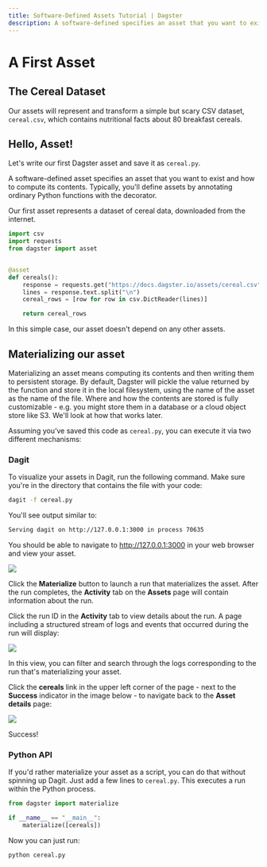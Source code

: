 ```yaml
---
title: Software-Defined Assets Tutorial | Dagster
description: A software-defined specifies an asset that you want to exist and how to compute its contents.
---
```


# A First Asset

## The Cereal Dataset

Our assets will represent and transform a simple but scary CSV dataset, `cereal.csv`, which contains nutritional facts about 80 breakfast cereals.

## Hello, Asset!

Let's write our first Dagster asset and save it as `cereal.py`.

A software-defined asset specifies an asset that you want to exist and how to compute its contents. Typically, you'll define assets by annotating ordinary Python functions with the <PyObject module="dagster" object="asset" decorator /> decorator.

Our first asset represents a dataset of cereal data, downloaded from the internet.

```python file=/guides/dagster/asset_tutorial/cereal.py startafter=start_asset_marker endbefore=end_asset_marker
import csv
import requests
from dagster import asset


@asset
def cereals():
    response = requests.get("https://docs.dagster.io/assets/cereal.csv")
    lines = response.text.split("\n")
    cereal_rows = [row for row in csv.DictReader(lines)]

    return cereal_rows
```

In this simple case, our asset doesn't depend on any other assets.

## Materializing our asset

Materializing an asset means computing its contents and then writing them to persistent storage. By default, Dagster will pickle the value returned by the function and store it in the local filesystem, using the name of the asset as the name of the file. Where and how the contents are stored is fully customizable - e.g. you might store them in a database or a cloud object store like S3. We'll look at how that works later.

Assuming you’ve saved this code as `cereal.py`, you can execute it via two different mechanisms:

### Dagit

To visualize your assets in Dagit, run the following command. Make sure you're in the directory that contains the file with your code:

```bash
dagit -f cereal.py
```

You'll see output similar to:

```bash
Serving dagit on http://127.0.0.1:3000 in process 70635
```

You should be able to navigate to <http://127.0.0.1:3000> in your web browser and view your asset.

<Image
src="/images/dagster/guides/asset-tutorial/defining-an-asset/defining_an_asset.png"
width={2662}
height={1618}
/>

Click the **Materialize** button to launch a run that materializes the asset. After the run completes, the **Activity** tab on the **Assets** page will contain information about the run.


Click the run ID in the **Activity** tab to view details about the run. A page including a structured stream of logs and events that occurred during the run will display:

<Image
src="/images/dagster/guides/asset-tutorial/defining-an-asset/asset_run.png"
width={2662}
height={1618}
/>

In this view, you can filter and search through the logs corresponding to the run that's materializing your asset.

Click the **cereals** link in the upper left corner of the page - next to the **Success** indicator in the image below - to navigate back to the **Asset details** page:

<Image
src="/images/dagster/guides/asset-tutorial/defining-an-asset/asset_details.png"
width={2662}
height={1618}
/>

Success!

### Python API

If you'd rather materialize your asset as a script, you can do that without spinning up Dagit. Just add a few lines to `cereal.py`. This executes a run within the Python process.

```python file=/guides/dagster/asset_tutorial/cereal.py startafter=start_materialize_marker endbefore=end_materialize_marker
from dagster import materialize

if __name__ == "__main__":
    materialize([cereals])
```

Now you can just run:

```bash
python cereal.py
```
